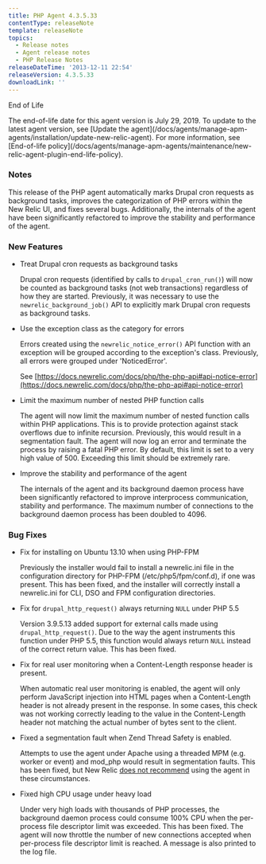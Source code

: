 ```yaml
---
title: PHP Agent 4.3.5.33
contentType: releaseNote
template: releaseNote
topics:
  - Release notes
  - Agent release notes
  - PHP Release Notes
releaseDateTime: '2013-12-11 22:54'
releaseVersion: 4.3.5.33
downloadLink: ''
---
```


End of Life

<Callout variant="important">
  The end-of-life date for this agent version is July 29, 2019. To update to the latest agent version, see [Update the agent](/docs/agents/manage-apm-agents/installation/update-new-relic-agent). For more information, see [End-of-life policy](/docs/agents/manage-apm-agents/maintenance/new-relic-agent-plugin-end-life-policy).
</Callout>

### Notes

This release of the PHP agent automatically marks Drupal cron requests as background tasks, improves the categorization of PHP errors within the New Relic UI, and fixes several bugs. Additionally, the internals of the agent have been significantly refactored to improve the stability and performance of the agent.

### New Features

* Treat Drupal cron requests as background tasks

  Drupal cron requests (identified by calls to `drupal_cron_run()`) will now be counted as background tasks (not web transactions) regardless of how they are started. Previously, it was necessary to use the `newrelic_background_job()` API to explicitly mark Drupal cron requests as background tasks.
* Use the exception class as the category for errors

  Errors created using the `newrelic_notice_error()` API function with an exception will be grouped according to the exception's class. Previously, all errors were grouped under 'NoticedError'.

  See [https://docs.newrelic.com/docs/php/the-php-api#api-notice-error](https://docs.newrelic.com/docs/php/the-php-api#api-notice-error)
* Limit the maximum number of nested PHP function calls

  The agent will now limit the maximum number of nested function calls within PHP applications. This is to provide protection against stack overflows due to infinite recursion. Previously, this would result in a segmentation fault. The agent will now log an error and terminate the process by raising a fatal PHP error. By default, this limit is set to a very high value of 500. Exceeding this limit should be extremely rare.
* Improve the stability and performance of the agent

  The internals of the agent and its background daemon process have been significantly refactored to improve interprocess communication, stability and performance. The maximum number of connections to the background daemon process has been doubled to 4096.

### Bug Fixes

* Fix for installing on Ubuntu 13.10 when using PHP-FPM

  Previously the installer would fail to install a newrelic.ini file in the configuration directory for PHP-FPM (/etc/php5/fpm/conf.d), if one was present. This has been fixed, and the installer will correctly install a newrelic.ini for CLI, DSO and FPM configuration directories.
* Fix for `drupal_http_request()` always returning `NULL` under PHP 5.5

  Version 3.9.5.13 added support for external calls made using `drupal_http_request()`. Due to the way the agent instruments this function under PHP 5.5, this function would always return `NULL` instead of the correct return value. This has been fixed.
* Fix for real user monitoring when a Content-Length response header is present.

  When automatic real user monitoring is enabled, the agent will only perform JavaScript injection into HTML pages when a Content-Length header is not already present in the response. In some cases, this check was not working correctly leading to the value in the Content-Length header not matching the actual number of bytes sent to the client.
* Fixed a segmentation fault when Zend Thread Safety is enabled.

  Attempts to use the agent under Apache using a threaded MPM (e.g. worker or event) and mod_php would result in segmentation faults. This has been fixed, but New Relic [does not recommend](https://docs.newrelic.com/docs/php/php-and-the-apache-worker-mpm) using the agent in these circumstances.
* Fixed high CPU usage under heavy load

  Under very high loads with thousands of PHP processes, the background daemon process could consume 100% CPU when the per-process file descriptor limit was exceeded. This has been fixed. The agent will now throttle the number of new connections accepted when per-process file descriptor limit is reached. A message is also printed to the log file.
